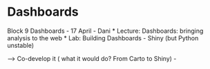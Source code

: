 # Dashboards

Block 9 Dashboards - 17 April - Dani
* Lecture: Dashboards: bringing analysis to the web
* Lab: Building Dashboards - Shiny (but Python unstable)

—> Co-develop it ( what it would do? From Carto to Shiny) - 
